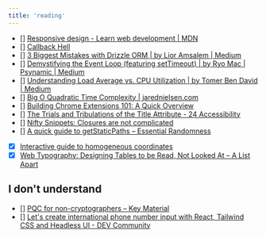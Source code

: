 ```yaml
---
title: 'reading'
---
```



<GlobalLayout path={url} headings={getHeadings()}>

- [] [Responsive design - Learn web development | MDN](https://developer.mozilla.org/en-US/docs/Learn_web_development/Core/CSS_layout/Responsive_Design)
- [] [Callback Hell](http://callbackhell.com/)
- [] [3 Biggest Mistakes with Drizzle ORM | by Lior Amsalem | Medium](https://medium.com/@lior_amsalem/3-biggest-mistakes-with-drizzle-orm-1327e2531aff)
- [] [Demystifying the Event Loop (featuring setTimeout) | by Ryo Mac | Psynamic | Medium](https://medium.com/psynamic/demystifying-the-event-loop-featuring-settimeout-f702d4020d9a)
- [] [Understanding Load Average vs. CPU Utilization | by Tomer Ben David | Medium](https://medium.com/@Tom1212121/understanding-load-average-vs-cpu-utilization-46f1f3d40ee2)
- [] [Big O Quadratic Time Complexity | jarednielsen.com](https://jarednielsen.com/big-o-quadratic-time-complexity/)
- [] [Building Chrome Extensions 101: A Quick Overview](https://dev.to/sfundomhlungu/building-chrome-extensions-101-a-quick-overview-2p96?context=digest)
- [] [The Trials and Tribulations of the Title Attribute - 24 Accessibility](https://www.24a11y.com/2017/the-trials-and-tribulations-of-the-title-attribute/)
- [] [Nifty Snippets: Closures are not complicated](http://blog.niftysnippets.org/2008/02/closures-are-not-complicated.html)
- [] [A quick guide to getStaticPaths – Essential Randomness](https://www.essentialrandomness.com/posts/get-static-paths)
- [x] [Interactive guide to homogeneous coordinates](https://wordsandbuttons.online/interactive_guide_to_homogeneous_coordinates.html)
- [x] [Web Typography: Designing Tables to be Read, Not Looked At – A List Apart](https://alistapart.com/article/web-typography-tables/)

## I don't understand

- [] [PQC for non-cryptographers – Key Material](https://keymaterial.net/2024/08/30/pqc-for-non-cryptographers/)
- [] [Let's create international phone number input with React, Tailwind CSS and Headless UI - DEV Community](https://dev.to/morewings/lets-create-international-phone-number-input-with-react-tailwind-css-and-headless-ui-31jc?context=digest)

</GlobalLayout>